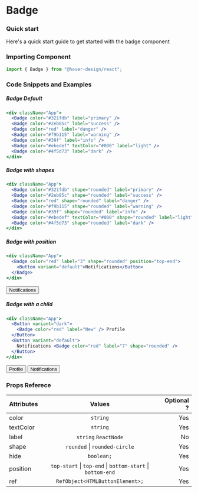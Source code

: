 # Badge

### Quick start

Here's a quick start guide to get started with the badge component

### Importing Component


```jsx
import { Badge } from "@hover-design/react";
```

### Code Snippets and Examples

##### Badge Default

```jsx
<div className="App">
  <Badge color="#321fdb" label="primary" />
  <Badge color="#2eb85c" label="success" />
  <Badge color="red" label="danger" />
  <Badge color="#f9b115" label="warning" />
  <Badge color="#39f" label="info" />
  <Badge color="#ebedef" textColor="#000" label="light" />
  <Badge color="#4f5d73" label="dark" />
</div>
```

<div className="App">
  <Badge color="#321fdb" label="primary" />
  <Badge color="#2eb85c" label="success" />
  <Badge color="red" label="danger" />
  <Badge color="#f9b115" label="warning" />
  <Badge color="#39f" label="info" />
  <Badge color="#ebedef" textColor="#000" label="light" />
  <Badge color="#4f5d73" label="dark" />
</div>

##### Badge with shapes

```jsx
<div className="App">
  <Badge color="#321fdb" shape="rounded" label="primary" />
  <Badge color="#2eb85c" shape="rounded" label="success" />
  <Badge color="red" shape="rounded" label="danger" />
  <Badge color="#f9b115" shape="rounded" label="warning" />
  <Badge color="#39f" shape="rounded" label="info" />
  <Badge color="#ebedef" textColor="#000" shape="rounded" label="light" />
  <Badge color="#4f5d73" shape="rounded" label="dark" />
</div>
```

<div className="App">
  <Badge color="#321fdb" shape="rounded" label="primary" />
  <Badge color="#2eb85c" shape="rounded" label="success" />
  <Badge color="red" shape="rounded" label="danger" />
  <Badge color="#f9b115" shape="rounded" label="warning" />
  <Badge color="#39f" shape="rounded" label="info" />
  <Badge color="#ebedef" textColor="#000" shape="rounded" label="light" />
  <Badge color="#4f5d73" shape="rounded" label="dark" />
</div>

##### Badge with position

```jsx
<div className="App">
  <Badge color="red" label="3" shape="rounded" position="top-end">
    <Button variant="default">Notifications</Button>
  </Badge>
</div>
```

<div className="App">
  <Badge color="red" label="3" shape="rounded" position="top-end">
    <Button variant="default">Notifications</Button>
  </Badge>
</div>

##### Badge with a child

```jsx
<div className="App">
  <Button variant="dark">
    <Badge color="red" label="New" /> Profile
  </Button>
  <Button variant="default">
    Notifications <Badge color="red" label="7" shape="rounded" />
  </Button>
</div>
```

<div className="App">
  <Button variant="default">
    <Badge color="red" label="New" /> Profile
  </Button>
  <Button variant="default">
    Notifications <Badge color="red" label="7" shape="rounded" />
  </Button>
</div>

### Props Referece

| Attributes |                                 Values                                 | Optional ? |
| :--------- | :--------------------------------------------------------------------: | ---------: |
| color      |                                `string`                                |        Yes |
| textColor  |                                `string`                                |        Yes |
| label      |                          `string` `ReactNode`                          |         No |
| shape      |                   `rounded` &#124; `rounded-circle`                    |        Yes |
| hide       |                               `boolean;`                               |        Yes |
| position   | `top-start` &#124; `top-end` &#124; `bottom-start` &#124; `bottom-end` |        Yes |
| ref        |                    `RefObject<HTMLButtonElement>;`                     |        Yes |
